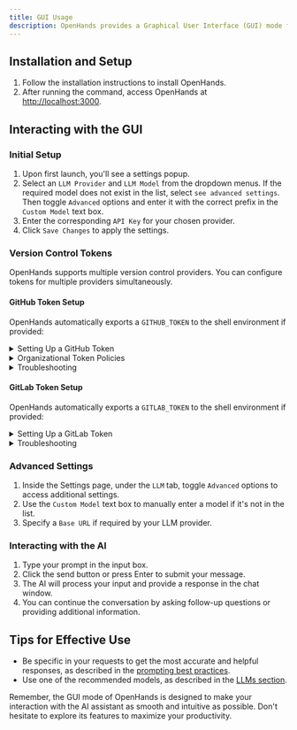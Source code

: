 ```yaml
---
title: GUI Usage
description: OpenHands provides a Graphical User Interface (GUI) mode for interacting with the AI assistant.
---
```


## Installation and Setup

1. Follow the installation instructions to install OpenHands.
2. After running the command, access OpenHands at [http://localhost:3000](http://localhost:3000).

## Interacting with the GUI

### Initial Setup

1. Upon first launch, you'll see a settings popup.
2. Select an `LLM Provider` and `LLM Model` from the dropdown menus. If the required model does not exist in the list,
   select `see advanced settings`. Then toggle `Advanced` options and enter it with the correct prefix in the
   `Custom Model` text box.
3. Enter the corresponding `API Key` for your chosen provider.
4. Click `Save Changes` to apply the settings.

### Version Control Tokens

OpenHands supports multiple version control providers. You can configure tokens for multiple providers simultaneously.

#### GitHub Token Setup

OpenHands automatically exports a `GITHUB_TOKEN` to the shell environment if provided:

<details>
  <summary>Setting Up a GitHub Token</summary>

  1. **Generate a Personal Access Token (PAT)**:
   - On GitHub, go to Settings > Developer Settings > Personal Access Tokens > Tokens (classic).
   - **New token (classic)**
     - Required scopes:
     - `repo` (Full control of private repositories)
   - **Fine-Grained Tokens**
     - All Repositories (You can select specific repositories, but this will impact what returns in repo search)
     - Minimal Permissions ( Select `Meta Data = Read-only` read for search, `Pull Requests = Read and Write` and `Content = Read and Write` for branch creation)
  2. **Enter Token in OpenHands**:
   - Click the Settings button (gear icon).
   - Navigate to the `Git` tab.
   - Paste your token in the `GitHub Token` field.
   - Click `Save Changes` to apply the changes.
</details>

<details>
  <summary>Organizational Token Policies</summary>

  If you're working with organizational repositories, additional setup may be required:

  1. **Check Organization Requirements**:
   - Organization admins may enforce specific token policies.
   - Some organizations require tokens to be created with SSO enabled.
   - Review your organization's [token policy settings](https://docs.github.com/en/organizations/managing-programmatic-access-to-your-organization/setting-a-personal-access-token-policy-for-your-organization).
  2. **Verify Organization Access**:
   - Go to your token settings on GitHub.
   - Look for the organization under `Organization access`.
   - If required, click `Enable SSO` next to your organization.
   - Complete the SSO authorization process.
</details>

<details>
  <summary>Troubleshooting</summary>

  Common issues and solutions:

  - **Token Not Recognized**:
     - Ensure the token is properly saved in settings.
     - Check that the token hasn't expired.
     - Verify the token has the required scopes.
     - Try regenerating the token.

  - **Organization Access Denied**:
     - Check if SSO is required but not enabled.
     - Verify organization membership.
     - Contact organization admin if token policies are blocking access.

  - **Verifying Token Works**:
     - The app will show a green checkmark if the token is valid.
     - Try accessing a repository to confirm permissions.
     - Check the browser console for any error messages.
</details>

#### GitLab Token Setup

OpenHands automatically exports a `GITLAB_TOKEN` to the shell environment if provided:

<details>
  <summary>Setting Up a GitLab Token</summary>

  1. **Generate a Personal Access Token (PAT)**:
   - On GitLab, go to User Settings > Access Tokens.
   - Create a new token with the following scopes:
     - `api` (API access)
     - `read_user` (Read user information)
     - `read_repository` (Read repository)
     - `write_repository` (Write repository)
   - Set an expiration date or leave it blank for a non-expiring token.
  2. **Enter Token in OpenHands**:
   - Click the Settings button (gear icon).
   - Navigate to the `Git` tab.
   - Paste your token in the `GitLab Token` field.
   - Click `Save Changes` to apply the changes.
</details>

<details>
  <summary>Troubleshooting</summary>

  Common issues and solutions:

  - **Token Not Recognized**:
     - Ensure the token is properly saved in settings.
     - Check that the token hasn't expired.
     - Verify the token has the required scopes.

  - **Access Denied**:
     - Verify project access permissions.
     - Check if the token has the necessary scopes.
     - For group/organization repositories, ensure you have proper access.
</details>

### Advanced Settings

1. Inside the Settings page, under the `LLM` tab, toggle `Advanced` options to access additional settings.
2. Use the `Custom Model` text box to manually enter a model if it's not in the list.
3. Specify a `Base URL` if required by your LLM provider.

### Interacting with the AI

1. Type your prompt in the input box.
2. Click the send button or press Enter to submit your message.
3. The AI will process your input and provide a response in the chat window.
4. You can continue the conversation by asking follow-up questions or providing additional information.

## Tips for Effective Use

- Be specific in your requests to get the most accurate and helpful responses, as described in the [prompting best practices](../prompting/prompting-best-practices).
- Use one of the recommended models, as described in the [LLMs section](usage/llms/llms.md).

Remember, the GUI mode of OpenHands is designed to make your interaction with the AI assistant as smooth and intuitive
as possible. Don't hesitate to explore its features to maximize your productivity.
